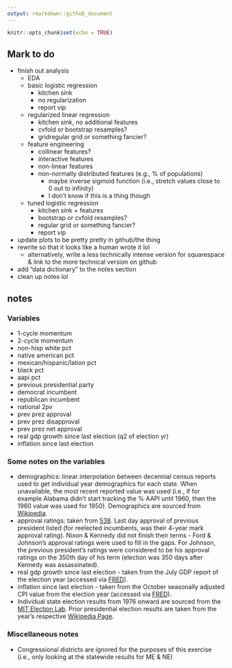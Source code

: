 ```yaml
---
output: rmarkdown::github_document
---
```


```r
knitr::opts_chunk$set(echo = TRUE)
```

## Mark to do

* finish out analysis
  * EDA
  * basic logistic regression
    * kitchen sink
    * no regularization
    * report vip
  * regularized linear regression
    * kitchen sink, no additional features
    * cvfold or bootstrap resamples?
    * gridregular grid or something fancier?
  * feature engineering
    * collinear features?
    * interactive features
    * non-linear features
    * non-normally distributed features (e.g., % of populations)
      * maybe inverse sigmoid function (i.e., stretch values close to 0 out to infinity)
      * I don't know if this is a thing though
  * tuned logistic regression
    * kitchen sink + features
    * bootstrap or cvfold resamples?
    * regular grid or something fancier?
    * report vip
* update plots to be pretty pretty in github/the thing
* rewrite so that it looks like a human wrote it lol
  * alternatively, write a less technically intense version for squarespace & link to the more technical version on github
* add "data dictionary" to the notes section
* clean up notes lol

## notes

### Variables 

* 1-cycle momentum
* 2-cycle momentum
* non-hisp white pct
* native american pct
* mexican/hispanic/lation pct
* black pct
* aapi pct
* previous presidential party
* democrat incumbent
* republican incumbent
* national 2pv
* prev prez approval
* prev prez disapproval
* prev prez net approval
* real gdp growth since last election (q2 of election yr)
* inflation since last election

### Some notes on the variables

* demographics: linear interpolation between decennial census reports used to get individual year demographics for each state. When unavailable, the most recent reported value was used (i.e., if for example Alabama didn't start tracking the % AAPI until 1960, then the 1960 value was used for 1950). Demographics are sourced from [Wikipedia](https://en.wikipedia.org/wiki/Historical_racial_and_ethnic_demographics_of_the_United_States). 
* approval ratings: taken from [538](https://projects.fivethirtyeight.com/biden-approval-rating/?ex_cid=rrpromo). Last day approval of previous president listed (for reelected incumbents, was their 4-year mark approval rating). Nixon & Kennedy did not finish their terms - Ford & Johnson's approval ratings were used to fill in the gaps. For Johnson, the previous president's ratings were considered to be his approval ratings on the 350th day of his term (election was 350 days after Kennedy was assassinated). 
* real gdp growth since last election - taken from the July GDP report of the election year (accessed via [FRED](https://fred.stlouisfed.org/series/GDPC1)).
* inflation since last election - taken from the October seasonally adjusted CPI value from the election year (accessed via [FRED](https://fred.stlouisfed.org/series/CPIAUCSL)). 
* Individual state election results from 1976 onward are sourced from the [MIT Election Lab](https://dataverse.harvard.edu/dataset.xhtml?persistentId=doi:10.7910/DVN/42MVDX). Prior presidential election results are taken from the year's respective [Wikipedia Page](https://en.wikipedia.org/wiki/List_of_United_States_presidential_elections_by_popular_vote_margin#List).

### Miscellaneous notes

* Congressional districts are ignored for the purposes of this exercise (i.e., only looking at the statewide results for ME & NE)
